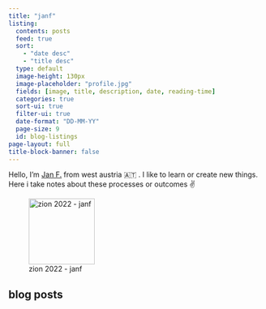 ```yaml
---
title: "janf"
listing:
  contents: posts
  feed: true
  sort: 
    - "date desc"
    - "title desc"
  type: default
  image-height: 130px
  image-placeholder: "profile.jpg"
  fields: [image, title, description, date, reading-time]
  categories: true
  sort-ui: true
  filter-ui: true
  date-format: "DD-MM-YY"
  page-size: 9
  id: blog-listings
page-layout: full
title-block-banner: false
---
```

Hello, I'm [Jan F.](about.qmd) from west austria 🇦🇹 . I like to learn or create new things. <br>
Here i take notes about these processes or outcomes ✌️

![zion 2022 - janf](mountain.jpg){height=130 fig-align="left"}

## blog posts
::: {#blog-listings}
:::



